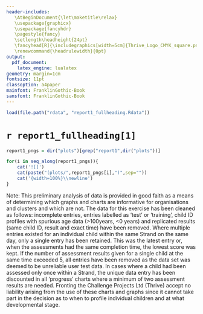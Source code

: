 ```yaml
---
header-includes: 
   \AtBeginDocument{\let\maketitle\relax}
   \usepackage{graphicx}
   \usepackage{fancyhdr}
   \pagestyle{fancy}
   \setlength\headheight{24pt}
   \fancyhead[R]{\includegraphics[width=5cm]{Thrive_Logo_CMYK_square.png}}
   \renewcommand{\headrulewidth}{0pt}
output:
  pdf_document:
    latex_engine: lualatex
geometry: margin=1cm
fontsize: 11pt
classoption: a4paper
mainfont: FranklinGothic-Book
sansfont: FranklinGothic-Book
---
```


```r
load(file.path("rdata", "report1_fullheading.Rdata"))
```


# `r report1_fullheading[1]`\

```r
report1_pngs = dir("plots")[grep("report1",dir("plots"))]
```

```r
for(i in seq_along(report1_pngs)){
    cat('![]')
    cat(paste("(plots/",report1_pngs[i],")",sep=""))
    cat('{width=100%}\\newline')
}
```
Note: This preliminary analysis of data is provided in good faith as a means of determining which graphs and charts are informative for organisations and clusters and which are not. The data for this exercise has been cleaned as follows: incomplete entries, entries labelled as 'test' or 'training', child ID profiles with spurious age data (>100years, <0 years) and replicated results (same child ID, result and exact time) have been removed. Where multiple entries existed for an individual child within the same Strand on the same day, only a single entry has been retained. This was the latest entry or, when the assessments had the same completion time, the lowest score was kept. If the number of assessment results given for a single child at the same time exceeded 5, all entries have been removed as the data set was deemed to be unreliable user test data. In cases where a child had been assessed only once within a Strand, the unique data entry has been discounted in all 'progress' charts where a minimum of two assessment results are needed. Fronting the Challenge Projects Ltd (Thrive) accept no liability arising from the use of these charts and graphs since it cannot take part in the decision as to when to profile individual children and at what developmental stage.
